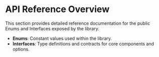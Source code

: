 # API Reference Overview

This section provides detailed reference documentation for the public Enums and Interfaces exposed by the library.

- **Enums**: Constant values used within the library.
- **Interfaces**: Type definitions and contracts for core components and options. 